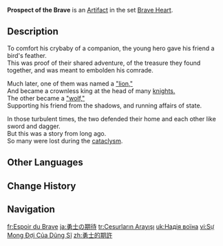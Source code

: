 {{Artifact Infobox
|image = Item Prospect of the Brave.png
|set   = Brave Heart
|piece = Plume of Death
}}
{{Description|A shimmering feather from a songbird that brings a nudge of courage to its wearer.}}
'''Prospect of the Brave''' is an [[Artifact]] in the set [[Brave Heart]].

==Description==
To comfort his crybaby of a companion, the young hero gave his friend a bird's feather.<br>This was proof of their shared adventure, of the treasure they found together, and was meant to embolden his comrade.

Much later, one of them was named a [[Four Winds|"lion,"]]<br>And became a crownless king at the head of many [[Knights of Favonius|knights.]]<br>The other became a [[Four Winds|"wolf,"]]<br>Supporting his friend from the shadows, and running affairs of state.

In those turbulent times, the two defended their home and each other like sword and dagger.<br>But this was a story from long ago.<br>So many were lost during the [[cataclysm]].

==Other Languages==
{{Other Languages
|en      = Prospect of the Brave
|zhs     = 勇士的期许
|zhs_rm  = Yǒngshì de Qíxǔ
|zht     = 勇士的期許
|zht_rm  = Yǒngshì de Qíxǔ
|zh_tl   = Brave Warrior's Expectations
|ja      = 勇士の期待
|ja_rm   = Yuushi no Kitai
|ja_tl   = Expectations of the Brave Warrior
|ko      = 용사의 기대
|ko_rm   = Yongsa-ui Gidae
|ko_tl   = Expectations of the Champion
|es      = Esperanza del Guerrero
|es_tl   = Hope of the Warrior
|fr      = Espoir du Brave
|fr_tl   = Hope of the Brave
|ru      = Надежды храбреца
|ru_tl   = Hopes of the Brave
|th      = Prospect of the Brave
|vi      = Sự Mong Đợi Của Dũng Sĩ
|vi_tl   = 
|de      = Erwartungen des Recken
|de_tl   = Expectations of the Valiant Hero
|id      = Prospect of the Brave
|pt      = Esperança do Valente
|pt_tl   = 
|tr      = Cesurların Arayışı
|tr_tl   = The Braves' Quest
|it      = Speranza del coraggioso
|it_tl   = 
}}

==Change History==
{{Change History|1.0}}

==Navigation==
{{Artifact Set Navbox|Brave Heart}}

[[fr:Espoir du Brave]]
[[ja:勇士の期待]]
[[tr:Cesurların Arayışı]]
[[uk:Надія воїна]]
[[vi:Sự Mong Đợi Của Dũng Sĩ]]
[[zh:勇士的期許]]